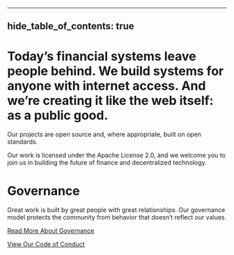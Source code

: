 
<div className="prose prose-pink open-source-container">
  
---
hide_table_of_contents: true
---

# Today’s financial systems leave people behind. We build systems for anyone with internet access. And we’re creating it like the web itself: as a public good.

Our projects are open source and, where appropriate, built on open standards.

Our work is licensed under the Apache License 2.0, and we welcome you to join us in building the future of finance and decentralized technology.

<div className="pillars-container">
  <Divider type="slash" />
  <PillarList title={content.title} pillars={content.pillars} />
  <Divider type="slash" />
</div>

# Governance

Great work is built by great people with great relationships. Our governance model protects the community from behavior that doesn’t reflect our values.

[Read More About Governance](https://github.com/TBD54566975/tbd-project-template/blob/main/GOVERNANCE.md)

[View Our Code of Conduct](https://github.com/TBD54566975/tbd-project-template/blob/main/CODE_OF_CONDUCT.md)

</div>
